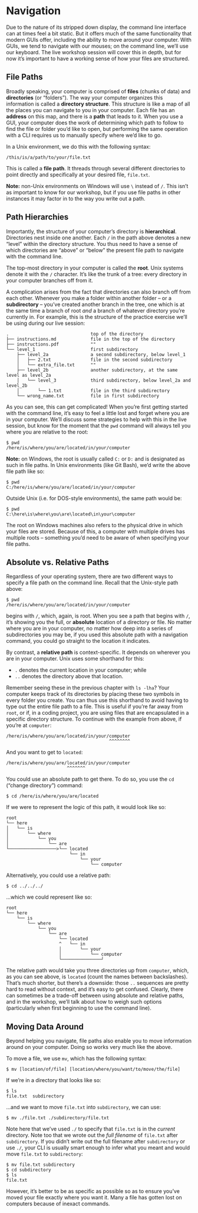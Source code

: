 Navigation
==========

Due to the nature of its stripped down display, the command line interface can 
at times feel a bit static. But it offers much of the same functionality that 
modern GUIs offer, including the ability to move around your computer. With GUIs, 
we tend to navigate with our mouses; on the command line, we'll use our keyboard. 
The live workshop session will cover this in depth, but for now it's important to 
have a working sense of how your files are structured.

File Paths
----------

Broadly speaking, your computer is comprised of **files** (chunks of data) and 
**directories** (or "folders"). The way your computer organizes this information 
is called a **directory structure**. This structure is like a map of all the 
places you can navigate to you in your computer. Each file has an **address** 
on this map, and there is a **path** that leads to it. When you use a GUI, your 
computer does the work of determining which path to follow to find the file or 
folder you'd like to open, but performing the same operation with a CLI requires 
us to manually specify where we'd like to go.

In a Unix environment, we do this with the following syntax:

```
/this/is/a/path/to/your/file.txt
```

This is called a **file path**. It threads through several different directories 
to point directly and specifically at your desired file, `file.txt`.

**Note:** non-Unix environments on Windows will use `\` instead of `/`. This 
isn't as important to know for our workshop, but if you use file paths in other 
instances it may factor in to the way you write out a path.

Path Hierarchies
----------------

Importantly, the structure of your computer's directory is **hierarchical**. 
Directories nest inside one another. Each `/` in the path above denotes a new 
"level" within the directory structure. You thus need to have a sense of which 
directories are "above" or "below" the present file path to navigate with the
command line.

The top-most directory in your computer is called the **root**. Unix systems 
denote it with the `/` character. It's like the trunk of a tree: every directory 
in your computer branches off from it.

A complication arises from the fact that directories can also  branch off from 
each other. Whenever you make a folder within another folder -- or a 
**subdirectory** -- you've created another branch in the tree, one which is at 
the same time a branch of root *and* a branch of whatever directory you're 
currently in. For example, this is the structure of the practice exercise we'll 
be using during our live session:

```
.                               top of the directory
├── instructions.md             file in the top of the directory
├── instructions.pdf            ""
└── level_1                     first subdirectory
    ├── level_2a                a second subdirectory, below level_1
    │   ├── 2.txt               file in the second subdirectory
    │   └── extra_file.txt      ""
    ├── level_2b                another subdirectory, at the same level as level_2a
    │   └── level_3             third subdirectory, below level_2a and level_2b
    │       └── 1.txt           file in the third subdirectory
    └── wrong_name.txt          file in first subdirectory
```

As you can see, this can get complicated! When you're first getting started with 
the command line, it's easy to feel a little lost and forget where you are in 
your computer. We'll discuss some strategies to help with this in the live 
session, but know for the moment that the `pwd` command will always tell you where 
you are relative to the root:

```
$ pwd
/here/is/where/you/are/located/in/your/computer
```

**Note:** on Windows, the root is usually called `C:` or `D:` and is designated 
as such in file paths. In Unix environments (like Git Bash), we'd write the 
above file path like so:

```
$ pwd
C:/here/is/where/you/are/located/in/your/computer
```

Outside Unix (i.e. for DOS-style environments), the same path would be:

```
$ pwd
C:\here\is\where\you\are\located\in\your\computer
```

The root on Windows machines also refers to the physical drive in which your 
files are stored. Because of this, a computer with multiple drives has multiple 
roots -- something you'd need to be aware of when specifying your file paths.

Absolute vs. Relative Paths
---------------------------

Regardless of your operating system, there are two different ways to specify a 
file path on the command line. Recall that the Unix-style path above:

```
$ pwd
/here/is/where/you/are/located/in/your/computer
```

begins with `/`, which, again, is root. When you see a path that begins with `/`, 
it's showing you the full, or **absolute** location of a directory or file. No 
matter where you are in your computer, no matter how deep into a series of 
subdirectories you may be, if you used this absolute path with a navigation 
command, you could go straight to the location it indicates.

By contrast, a **relative path** is context-specific. It depends on wherever you 
are in your computer. Unix uses some shorthand for this: 

+ `.` denotes the current location in your computer; while 
+ `..` denotes the directory above that location.

Remember seeing these in the previous chapter with `ls -lha`? Your computer keeps 
track of its directories by placing these two symbols in every folder you create. 
You can thus use this shorthand to avoid having to type out the entire file path 
to a file. This is useful if you're far away from `root`, or if, in a coding 
project, you are using files that are encapsulated in a specific directory 
structure. To continue with the example from above, if you're at `computer`:

```
/here/is/where/you/are/located/in/your/computer
                                       ^^^^^^^^
```

And you want to get to `located`:

```
/here/is/where/you/are/located/in/your/computer
                       ^^^^^^^
```

You could use an absolute path to get there. To do so, you use the `cd` ("change 
directory") command:

```
$ cd /here/is/where/you/are/located
```

If we were to represent the logic of this path, it would look like so:

```
root
└── here
│   └── is
│       └── where
│           └── you
│               └── are
└──────────────────>└── located
                        └── in
                            └── your
                                └── computer
```

Alternatively, you could use a relative path:

```
$ cd ../../../
```

...which we could represent like so:

```
root
└── here
    └── is
        └── where
            └── you
                └── are
                    └── located
                    ^   └── in
                    │       └── your
                    │           └── computer
                    └───────────────┘
```

The relative path would take you three directories up from `computer`, which, as 
you can see above, is `located` (count the names between backslashes). That's 
much shorter, but there's a downside: those `..` sequences are pretty hard to 
read without context, and it's easy to get confused. Clearly, there can sometimes 
be a trade-off between using absolute and relative paths, and in the workshop, 
we'll talk about how to weigh such options (particularly when first beginning 
to use the command line).

Moving Data Around
------------------

Beyond helping you navigate, file paths also enable you to move information 
around on your computer. Doing so works very much like the above.

To move a file, we use `mv`, which has the following syntax:

```
$ mv [location/of/file] [location/where/you/want/to/move/the/file]
```

If we're in a directory that looks like so:

```
$ ls
file.txt  subdirectory
```

...and we want to move `file.txt` into `subdirectory`, we can use:

```
$ mv ./file.txt ./subdirectory/file.txt
```

Note here that we've used `./` to specify that `file.txt` is in the *current* 
directory. Note too that we wrote out the *full filename* of `file.txt` after 
`subdirectory`. If you didn't write out the full filename after `subdirectory` or 
use `./`, your CLI is usually smart enough to infer what you meant and would 
move `file.txt` to `subdirectory`:

```
$ mv file.txt subdirectory
$ cd subdirectory
$ ls
file.txt
```

However, it's better to be as specific as possible so as to ensure you've moved 
your file exactly where you want it. Many a file has gotten lost on computers 
because of inexact commands.
